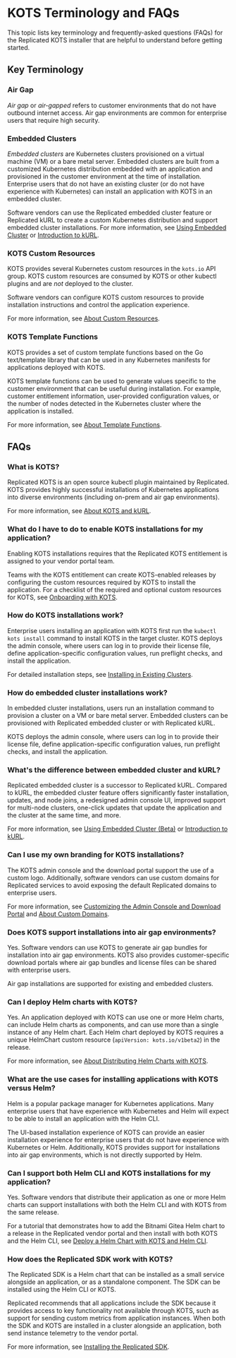 
# KOTS Terminology and FAQs

This topic lists key terminology and frequently-asked questions (FAQs) for the Replicated KOTS installer that are helpful to understand before getting started.

## Key Terminology

### Air Gap

_Air gap_ or _air-gapped_ refers to customer environments that do not have outbound internet access. Air gap environments are common for enterprise users that require high security.

### Embedded Clusters

_Embedded clusters_ are Kubernetes clusters provisioned on a virtual machine (VM) or a bare metal server. Embedded clusters are built from a customized Kubernetes distribution embedded with an application and provisioned in the customer environment at the time of installation. Enterprise users that do not have an existing cluster (or do not have experience with Kubernetes) can install an application with KOTS in an embedded cluster.

Software vendors can use the Replicated embedded cluster feature or Replicated kURL to create a custom Kubernetes distribution and support embedded cluster installations. For more information, see [Using Embedded Cluster](embedded-overview) or [Introduction to kURL](kurl-about).

### KOTS Custom Resources

KOTS provides several Kubernetes custom resources in the `kots.io` API group. KOTS custom resources are consumed by KOTS or other kubectl plugins and are _not_ deployed to the cluster.

Software vendors can configure KOTS custom resources to provide installation instructions and control the application experience.

For more information, see [About Custom Resources](/reference/custom-resource-about).

### KOTS Template Functions

KOTS provides a set of custom template functions based on the Go text/template library that can be used in any Kubernetes manifests for applications deployed with KOTS.

KOTS template functions can be used to generate values specific to the customer environment that can be useful during installation. For example, customer entitlement information, user-provided configuration values, or the number of nodes detected in the Kubernetes cluster where the application is installed.

For more information, see [About Template Functions](/reference/template-functions-about).

## FAQs

### What is KOTS?

Replicated KOTS is an open source kubectl plugin maintained by Replicated. KOTS provides highly successful installations of Kubernetes applications into diverse environments (including on-prem and air gap environments).

For more information, see [About KOTS and kURL](../intro-kots).

### What do I have to do to enable KOTS installations for my application?

Enabling KOTS installations requires that the Replicated KOTS entitlement is assigned to your vendor portal team.

Teams with the KOTS entitlement can create KOTS-enabled releases by configuring the custom resources required by KOTS to install the application. For a checklist of the required and optional custom resources for KOTS, see [Onboarding with KOTS](/vendor/distributing-workflow).

### How do KOTS installations work?

Enterprise users installing an application with KOTS first run the `kubectl kots install` command to install KOTS in the target cluster. KOTS deploys the admin console, where users can log in to provide their license file, define application-specific configuration values, run preflight checks, and install the application.

For detailed installation steps, see [Installing in Existing Clusters](/enterprise/installing-existing-cluster).

### How do embedded cluster installations work?

In embedded cluster installations, users run an installation command to provision a cluster on a VM or bare metal server. Embedded clusters can be provisioned with Replicated embedded cluster or with Replicated kURL.

KOTS deploys the admin console, where users can log in to provide their license file, define application-specific configuration values, run preflight checks, and install the application.

### What's the difference between embedded cluster and kURL?

Replicated embedded cluster is a successor to Replicated kURL. Compared to kURL, the embedded cluster feature offers significantly faster installation, updates, and node joins, a redesigned admin console UI, improved support for multi-node clusters, one-click updates that update the application and the cluster at the same time, and more.

For more information, see [Using Embedded Cluster (Beta)](/vendor/embedded-overview) or [Introduction to kURL](/vendor/kurl-about).

### Can I use my own branding for KOTS installations?

The KOTS admin console and the download portal support the use of a custom logo. Additionally, software vendors can use custom domains for Replicated services to avoid exposing the default Replicated domains to enterprise users.

For more information, see [Customizing the Admin Console and Download Portal](/vendor/admin-console-customize-app-icon) and [About Custom Domains](custom-domains).

### Does KOTS support installations into air gap environments?

Yes. Software vendors can use KOTS to generate air gap bundles for installation into air gap environments. KOTS also provides customer-specific download portals where air gap bundles and license files can be shared with enterprise users.

Air gap installations are supported for existing and embedded clusters. 

### Can I deploy Helm charts with KOTS?

Yes. An application deployed with KOTS can use one or more Helm charts, can include Helm charts as components, and can use more than a single instance of any Helm chart. Each Helm chart deployed by KOTS requires a unique HelmChart custom resource (`apiVersion: kots.io/v1beta2`) in the release.

For more information, see [About Distributing Helm Charts with KOTS](/vendor/helm-native-about).

### What are the use cases for installing applications with KOTS versus Helm?

Helm is a popular package manager for Kubernetes applications. Many enterprise users that have experience with Kubernetes and Helm will expect to be able to install an application with the Helm CLI. 

The UI-based installation experience of KOTS can provide an easier installation experience for enterprise users that do not have experience with Kubernetes or Helm. Additionally, KOTS provides support for installations into air gap environments, which is not directly supported by Helm.

### Can I support both Helm CLI and KOTS installations for my application?

Yes. Software vendors that distribute their application as one or more Helm charts can support installations with both the Helm CLI and with KOTS from the same release.

For a tutorial that demonstrates how to add the Bitnami Gitea Helm chart to a release in the Replicated vendor portal and then install with both KOTS and the Helm CLI, see [Deploy a Helm Chart with KOTS and Helm CLI](/vendor/tutorial-kots-helm-setup).

### How does the Replicated SDK work with KOTS?

The Replicated SDK is a Helm chart that can be installed as a small service alongside an application, or as a standalone component. The SDK can be installed using the Helm CLI or KOTS.

Replicated recommends that all applications include the SDK because it provides access to key functionality not available through KOTS, such as support for sending custom metrics from application instances. When both the SDK and KOTS are installed in a cluster alongside an application, both send instance telemetry to the vendor portal.

For more information, see [Installing the Replicated SDK](/vendor/replicated-sdk-installing).
